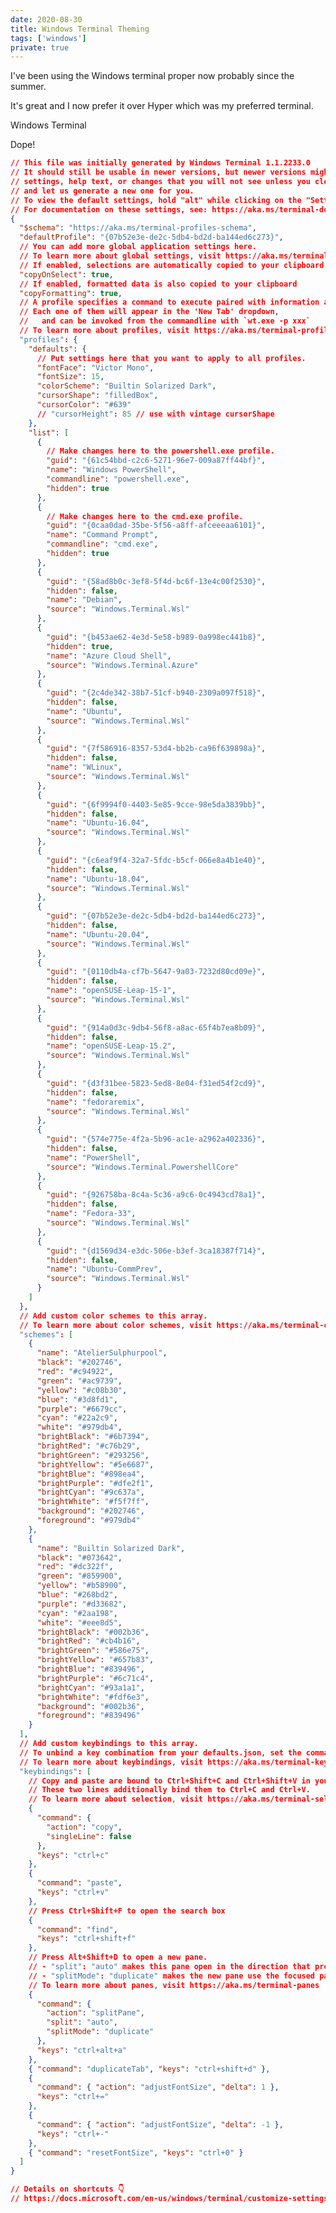 ```yaml
---
date: 2020-08-30
title: Windows Terminal Theming
tags: ['windows']
private: true
---
```


I've been using the Windows terminal proper now probably since the
summer.

It's great and I now prefer it over Hyper which was my preferred
terminal.

Windows Terminal

Dope!

```json
// This file was initially generated by Windows Terminal 1.1.2233.0
// It should still be usable in newer versions, but newer versions might have additional
// settings, help text, or changes that you will not see unless you clear this file
// and let us generate a new one for you.
// To view the default settings, hold "alt" while clicking on the "Settings" button.
// For documentation on these settings, see: https://aka.ms/terminal-documentation
{
  "$schema": "https://aka.ms/terminal-profiles-schema",
  "defaultProfile": "{07b52e3e-de2c-5db4-bd2d-ba144ed6c273}",
  // You can add more global application settings here.
  // To learn more about global settings, visit https://aka.ms/terminal-global-settings
  // If enabled, selections are automatically copied to your clipboard.
  "copyOnSelect": true,
  // If enabled, formatted data is also copied to your clipboard
  "copyFormatting": true,
  // A profile specifies a command to execute paired with information about how it should look and feel.
  // Each one of them will appear in the 'New Tab' dropdown,
  //   and can be invoked from the commandline with `wt.exe -p xxx`
  // To learn more about profiles, visit https://aka.ms/terminal-profile-settings
  "profiles": {
    "defaults": {
      // Put settings here that you want to apply to all profiles.
      "fontFace": "Victor Mono",
      "fontSize": 15,
      "colorScheme": "Builtin Solarized Dark",
      "cursorShape": "filledBox",
      "cursorColor": "#639"
      // "cursorHeight": 85 // use with vintage cursorShape
    },
    "list": [
      {
        // Make changes here to the powershell.exe profile.
        "guid": "{61c54bbd-c2c6-5271-96e7-009a87ff44bf}",
        "name": "Windows PowerShell",
        "commandline": "powershell.exe",
        "hidden": true
      },
      {
        // Make changes here to the cmd.exe profile.
        "guid": "{0caa0dad-35be-5f56-a8ff-afceeeaa6101}",
        "name": "Command Prompt",
        "commandline": "cmd.exe",
        "hidden": true
      },
      {
        "guid": "{58ad8b0c-3ef8-5f4d-bc6f-13e4c00f2530}",
        "hidden": false,
        "name": "Debian",
        "source": "Windows.Terminal.Wsl"
      },
      {
        "guid": "{b453ae62-4e3d-5e58-b989-0a998ec441b8}",
        "hidden": true,
        "name": "Azure Cloud Shell",
        "source": "Windows.Terminal.Azure"
      },
      {
        "guid": "{2c4de342-38b7-51cf-b940-2309a097f518}",
        "hidden": false,
        "name": "Ubuntu",
        "source": "Windows.Terminal.Wsl"
      },
      {
        "guid": "{7f586916-8357-53d4-bb2b-ca96f639898a}",
        "hidden": false,
        "name": "WLinux",
        "source": "Windows.Terminal.Wsl"
      },
      {
        "guid": "{6f9994f0-4403-5e85-9cce-98e5da3839bb}",
        "hidden": false,
        "name": "Ubuntu-16.04",
        "source": "Windows.Terminal.Wsl"
      },
      {
        "guid": "{c6eaf9f4-32a7-5fdc-b5cf-066e8a4b1e40}",
        "hidden": false,
        "name": "Ubuntu-18.04",
        "source": "Windows.Terminal.Wsl"
      },
      {
        "guid": "{07b52e3e-de2c-5db4-bd2d-ba144ed6c273}",
        "hidden": false,
        "name": "Ubuntu-20.04",
        "source": "Windows.Terminal.Wsl"
      },
      {
        "guid": "{0110db4a-cf7b-5647-9a03-7232d80cd09e}",
        "hidden": false,
        "name": "openSUSE-Leap-15-1",
        "source": "Windows.Terminal.Wsl"
      },
      {
        "guid": "{914a0d3c-9db4-56f8-a8ac-65f4b7ea8b09}",
        "hidden": false,
        "name": "openSUSE-Leap-15.2",
        "source": "Windows.Terminal.Wsl"
      },
      {
        "guid": "{d3f31bee-5823-5ed8-8e04-f31ed54f2cd9}",
        "hidden": false,
        "name": "fedoraremix",
        "source": "Windows.Terminal.Wsl"
      },
      {
        "guid": "{574e775e-4f2a-5b96-ac1e-a2962a402336}",
        "hidden": false,
        "name": "PowerShell",
        "source": "Windows.Terminal.PowershellCore"
      },
      {
        "guid": "{926758ba-8c4a-5c36-a9c6-0c4943cd78a1}",
        "hidden": false,
        "name": "Fedora-33",
        "source": "Windows.Terminal.Wsl"
      },
      {
        "guid": "{d1569d34-e3dc-506e-b3ef-3ca18387f714}",
        "hidden": false,
        "name": "Ubuntu-CommPrev",
        "source": "Windows.Terminal.Wsl"
      }
    ]
  },
  // Add custom color schemes to this array.
  // To learn more about color schemes, visit https://aka.ms/terminal-color-schemes
  "schemes": [
    {
      "name": "AtelierSulphurpool",
      "black": "#202746",
      "red": "#c94922",
      "green": "#ac9739",
      "yellow": "#c08b30",
      "blue": "#3d8fd1",
      "purple": "#6679cc",
      "cyan": "#22a2c9",
      "white": "#979db4",
      "brightBlack": "#6b7394",
      "brightRed": "#c76b29",
      "brightGreen": "#293256",
      "brightYellow": "#5e6687",
      "brightBlue": "#898ea4",
      "brightPurple": "#dfe2f1",
      "brightCyan": "#9c637a",
      "brightWhite": "#f5f7ff",
      "background": "#202746",
      "foreground": "#979db4"
    },
    {
      "name": "Builtin Solarized Dark",
      "black": "#073642",
      "red": "#dc322f",
      "green": "#859900",
      "yellow": "#b58900",
      "blue": "#268bd2",
      "purple": "#d33682",
      "cyan": "#2aa198",
      "white": "#eee8d5",
      "brightBlack": "#002b36",
      "brightRed": "#cb4b16",
      "brightGreen": "#586e75",
      "brightYellow": "#657b83",
      "brightBlue": "#839496",
      "brightPurple": "#6c71c4",
      "brightCyan": "#93a1a1",
      "brightWhite": "#fdf6e3",
      "background": "#002b36",
      "foreground": "#839496"
    }
  ],
  // Add custom keybindings to this array.
  // To unbind a key combination from your defaults.json, set the command to "unbound".
  // To learn more about keybindings, visit https://aka.ms/terminal-keybindings
  "keybindings": [
    // Copy and paste are bound to Ctrl+Shift+C and Ctrl+Shift+V in your defaults.json.
    // These two lines additionally bind them to Ctrl+C and Ctrl+V.
    // To learn more about selection, visit https://aka.ms/terminal-selection
    {
      "command": {
        "action": "copy",
        "singleLine": false
      },
      "keys": "ctrl+c"
    },
    {
      "command": "paste",
      "keys": "ctrl+v"
    },
    // Press Ctrl+Shift+F to open the search box
    {
      "command": "find",
      "keys": "ctrl+shift+f"
    },
    // Press Alt+Shift+D to open a new pane.
    // - "split": "auto" makes this pane open in the direction that provides the most surface area.
    // - "splitMode": "duplicate" makes the new pane use the focused pane's profile.
    // To learn more about panes, visit https://aka.ms/terminal-panes
    {
      "command": {
        "action": "splitPane",
        "split": "auto",
        "splitMode": "duplicate"
      },
      "keys": "ctrl+alt+a"
    },
    { "command": "duplicateTab", "keys": "ctrl+shift+d" },
    {
      "command": { "action": "adjustFontSize", "delta": 1 },
      "keys": "ctrl+="
    },
    {
      "command": { "action": "adjustFontSize", "delta": -1 },
      "keys": "ctrl+-"
    },
    { "command": "resetFontSize", "keys": "ctrl+0" }
  ]
}

// Details on shortcuts 👇
// https://docs.microsoft.com/en-us/windows/terminal/customize-settings/actions
```
